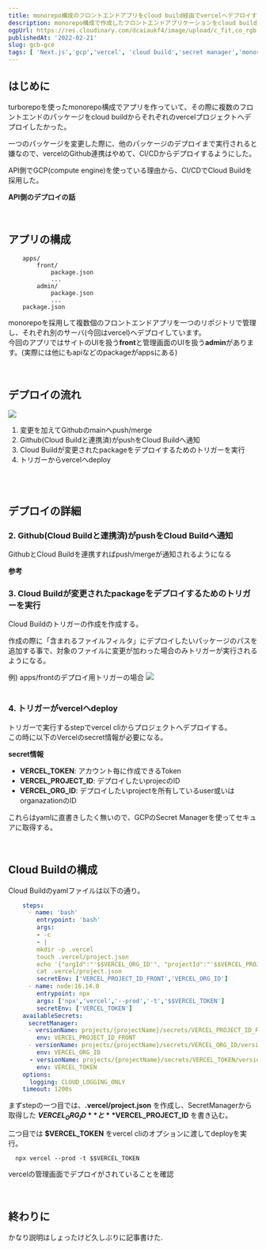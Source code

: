 ```yaml
---
title: monorepo構成のフロントエンドアプリをcloud build経由でvercelへデプロイする
description: monorepo構成で作成したフロントエンドアプリケーションをcloud buildでビルドし、vercelへデプロイした時のまとめです
ogpUrl: https://res.cloudinary.com/dcaiaukf4/image/upload/c_fit,co_rgb:333,l_text:Sawarabi%20Gothic_53_bold_start:monorepo%25E6%25A7%258B%25E6%2588%2590%25E3%2581%25AE%25E3%2582%25A2%25E3%2583%2597%25E3%2583%25AA%25E3%2582%2592cloud%2520build%25E7%25B5%258C%25E7%2594%25B1%25E3%2581%25A7vercel%25E3%2581%25B8%25E3%2583%2587%25E3%2583%2597%25E3%2583%25AD%25E3%2582%25A4%25E3%2581%2599%25E3%2582%258B,w_1000/v1621601547/ogp_b3ezfg.jpg
publishedAt: '2022-02-21'
slug: gcb-gce
tags: [ 'Next.js','gcp','vercel', 'cloud build','secret manager','monorepo', 'turborepo']
---
```




## はじめに
turborepoを使ったmonorepo構成でアプリを作っていて、その際に複数のフロントエンドのパッケージをcloud buildからそれぞれのvercelプロジェクトへデプロイしたかった。 

一つのパッケージを変更した際に、他のパッケージのデプロイまで実行されると嫌なので、vercelのGithub連携はやめて、CI/CDからデプロイするようにした。 

API側でGCP(compute engine)を使っている理由から、CI/CDでCloud Buildを採用した。 

**API側のデプロイの話**
<OgpCard url="https://blog.1keiuu.com/posts/gcb-gce"/>

<br/> 

## アプリの構成
```
    apps/
        front/
            package.json
            ...
        admin/
            package.json
            ...
    package.json
```

monorepoを採用して複数個のフロントエンドアプリを一つのリポジトリで管理し、それぞれ別のサーバ(今回はvercel)へデプロイしています。   
今回のアプリではサイトのUIを扱う**front**と管理画面のUIを扱う**admin**があります。(実際には他にもapiなどのpackageがappsにある)
 
<br/>

## デプロイの流れ
<img src="https://storage.cloud.google.com/portfolio21-56e7e.appspot.com/articles/10/front-architecture.jpeg"/>  

1. 変更を加えてGithubのmainへpush/merge
2. Github(Cloud Buildと連携済)がpushをCloud Buildへ通知
3. Cloud Buildが変更されたpackageをデプロイするためのトリガーを実行
4. トリガーからvercelへdeploy　

<br/> 
<br/> 
 
## デプロイの詳細
### 2. Github(Cloud Buildと連携済)がpushをCloud Buildへ通知
GithubとCloud Buildを連携すればpush/mergeが通知されるようになる 

**参考**
<OgpCard url="https://medium.com/google-cloud-jp/try-github-cloudbuild-integration-5149175105fb"/>

### 3. Cloud Buildが変更されたpackageをデプロイするためのトリガーを実行
Cloud Buildのトリガーの作成を作成する。

作成の際に「含まれるファイルフィルタ」にデプロイしたいパッケージのパスを追加する事で、対象のファイルに変更が加わった場合のみトリガーが実行されるようになる。　
 
例) apps/frontのデプロイ用トリガーの場合
    <img src="https://storage.googleapis.com/portfolio21-56e7e.appspot.com/articles/10/cloud-build-trigger.png"/>  
<br/> 
 
### 4. トリガーがvercelへdeploy　
トリガーで実行するstepでvercel cliからプロジェクトへデプロイする。  
この時に以下のVercelのsecret情報が必要になる。　
 
   **secret情報**  
   - **VERCEL_TOKEN**: アカウント毎に作成できるToken  
   - **VERCEL_PROJECT_ID**: デプロイしたいprojecのID  
   - **VERCEL_ORG_ID**: デプロイしたいprojectを所有しているuser或いはorganazationのID  

これらはyamlに直書きしたく無いので、GCPのSecret Managerを使ってセキュアに取得する。 

<OgpCard url='https://cloud.google.com/secret-manager'/> 
 <br/> 

## Cloud Buildの構成

 Cloud Buildのyamlファイルは以下の通り。 
```yaml filename='packages/ops/cloudbuild/front.yaml'
    steps:
    　- name: 'bash'
        entrypoint: 'bash'
        args: 
        - -c
        - |
        mkdir -p .vercel
        touch .vercel/project.json
        echo '{"orgId":"'$$VERCEL_ORG_ID'", "projectId":"'$$VERCEL_PROJECT_ID_FRONT'"}' >> .vercel/project.json
        cat .vercel/project.json
        secretEnv: ['VERCEL_PROJECT_ID_FRONT','VERCEL_ORG_ID']
    　- name: node:16.14.0
        entrypoint: npx
        args: ['npx','vercel','--prod','-t','$$VERCEL_TOKEN']
        secretEnv: ['VERCEL_TOKEN']
    availableSecrets:
    　secretManager:
    　- versionName: projects/{projectName}/secrets/VERCEL_PROJECT_ID_FRONT/versions/latest
        env: VERCEL_PROJECT_ID_FRONT
    　- versionName: projects/{projectName}/secrets/VERCEL_ORG_ID/versions/latest
        env: VERCEL_ORG_ID
      - versionName: projects/{projectName}/secrets/VERCEL_TOKEN/versions/latest
        env: VERCEL_TOKEN
    options:
      logging: CLOUD_LOGGING_ONLY
    timeout: 1200s
``` 

 まずstepの一つ目では、**.vercel/project.json** を作成し、SecretManagerから取得した **$VERCEL_ORG_ID** と **$VERCEL_PROJECT_ID** を書き込む。 

 二つ目では **$VERCEL_TOKEN** をvercel cliのオプションに渡してdeployを実行。
  ```
    npx vercel --prod -t $$VERCEL_TOKEN 
  ```

 vercelの管理画面でデプロイがされていることを確認

<br/>

## 終わりに
かなり説明はしょったけど久しぶりに記事書けた.